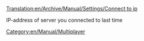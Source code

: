 [[Translation:en/Archive/Manual/Settings/Connect to ip]]


IP-address of server you connected to last time

[[Category:en/Manual/Multiplayer]]